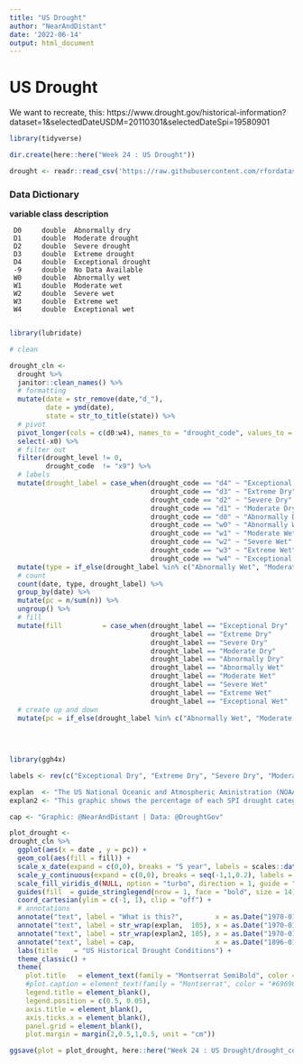 ```yaml
---
title: "US Drought"
author: "NearAndDistant"
date: '2022-06-14'
output: html_document
---
```


# US Drought

We want to recreate, this: https://www.drought.gov/historical-information?dataset=1&selectedDateUSDM=20110301&selectedDateSpi=19580901

```r
library(tidyverse)

dir.create(here::here("Week 24 : US Drought"))

drought <- readr::read_csv('https://raw.githubusercontent.com/rfordatascience/tidytuesday/master/data/2022/2022-06-14/drought.csv')
```

### Data Dictionary
**variable	class	  description**

     D0	    double	Abnormally dry
     D1	    double	Moderate drought
     D2	    double	Severe drought
     D3	    double	Extreme drought
     D4	    double	Exceptional drought
     -9	    double	No Data Available
     W0	    double	Abnormally wet
     W1	    double	Moderate wet
     W2	    double	Severe wet
     W3	    double	Extreme wet
     W4	    double	Exceptional wet
     
```r
library(lubridate)

# clean

drought_cln <- 
  drought %>%
  janitor::clean_names() %>%
  # formatting
  mutate(date = str_remove(date,"d_"),
         date = ymd(date),
         state = str_to_title(state)) %>%
  # pivot
  pivot_longer(cols = c(d0:w4), names_to = "drought_code", values_to = "drought_level") %>%
  select(-x0) %>%
  # filter out
  filter(drought_level != 0,
         drought_code  != "x9") %>%
  # labels
  mutate(drought_label = case_when(drought_code == "d4" ~ "Exceptional Dry" ,
                                   drought_code == "d3" ~ "Extreme Dry"     ,
                                   drought_code == "d2" ~ "Severe Dry"      ,
                                   drought_code == "d1" ~ "Moderate Dry"    ,
                                   drought_code == "d0" ~ "Abnormally Dry"  ,
                                   drought_code == "w0" ~ "Abnormally Wet"  ,
                                   drought_code == "w1" ~ "Moderate Wet"    ,
                                   drought_code == "w2" ~ "Severe Wet"      ,
                                   drought_code == "w3" ~ "Extreme Wet"     ,
                                   drought_code == "w4" ~ "Exceptional Wet" )) %>%
  mutate(type = if_else(drought_label %in% c("Abnormally Wet", "Moderate Wet", "Severe Wet", "Extreme Wet", "Exceptional Wet"), "Wet", "Dry")) %>%
  # count
  count(date, type, drought_label) %>%
  group_by(date) %>%
  mutate(pc = n/sum(n)) %>%
  ungroup() %>%
  # fill
  mutate(fill          = case_when(drought_label == "Exceptional Dry"   ~ "#C7EF34FF",
                                   drought_label == "Extreme Dry"       ~ "#FABA39FF",
                                   drought_label == "Severe Dry"        ~ "#F66B19FF",
                                   drought_label == "Moderate Dry"      ~ "#CB2A04FF",
                                   drought_label == "Abnormally Dry"    ~ "#7A0403FF",
                                   drought_label == "Abnormally Wet"    ~ "#36AAF9FF",
                                   drought_label == "Moderate Wet"      ~ "#1AE4B6FF",
                                   drought_label == "Severe Wet"        ~ "#30123BFF",
                                   drought_label == "Extreme Wet"       ~ "#4662D7FF",
                                   drought_label == "Exceptional Wet"   ~ "#72FE5EFF")) %>%
  # create up and down
  mutate(pc = if_else(drought_label %in% c("Abnormally Wet", "Moderate Wet", "Severe Wet", "Extreme Wet", "Exceptional Wet"), -pc, pc))
  
        
  
```

```r
library(ggh4x)

labels <- rev(c("Exceptional Dry", "Extreme Dry", "Severe Dry", "Moderate Dry", "Abnormally Dry", "Abnormally Wet", "Moderate Wet"   , "Severe Wet", "Extreme Wet", "Exceptional Wet"))

explan  <- "The US National Oceanic and Atmospheric Aministration (NOAA) collect data on drought conditions going back to 1895. This meteroalogical data is bucketed into drought categories e.g. 'exceptional dry', 'extreme dry' etc. using the Standardized Precipitation Index (SPI)."
explan2 <- "This graphic shows the percentage of each SPI drought categories in the US since 1895 split out by wet (bottom) and dry (top)."

cap <- "Graphic: @NearAndDistant | Data: @DroughtGov"

plot_drought <- 
drought_cln %>%
  ggplot(aes(x = date , y = pc)) +
  geom_col(aes(fill = fill)) +
  scale_x_date(expand = c(0,0), breaks = "5 year", labels = scales::date_format("%Y")) +
  scale_y_continuous(expand = c(0,0), breaks = seq(-1,1,0.2), labels = scales::percent(c(1,0.8,0.6,0.4,0.2,0,0.2,0.4,0.6,0.8,1))) +
  scale_fill_viridis_d(NULL, option = "turbo", direction = 1, guide = "stringlegend", labels = labels) + # labels = levels(drought_cln$drought_label)
  guides(fill  = guide_stringlegend(nrow = 1, face = "bold", size = 14)) +
  coord_cartesian(ylim = c(-1, 1), clip = "off") +
  # annotations
  annotate("text", label = "What is this?",        x = as.Date("1970-01-01"), y = 1.22, family = "Montserrat SemiBold", size = 5, color = "#454545", hjust = 0) +
  annotate("text", label = str_wrap(explan,  105), x = as.Date("1970-01-01"), y = 1.10, family = "Montserrat SemiBold", size = 3, color = "#696969", hjust = 0) +
  annotate("text", label = str_wrap(explan2, 105), x = as.Date("1970-01-01"), y = 0.98, family = "Montserrat SemiBold", size = 3, color = "#696969", hjust = 0) +
  annotate("text", label = cap,                    x = as.Date("1896-01-01"), y = 1.12, family = "Montserrat"         , size = 3, color = "#696969", hjust = 0) +
  labs(title    = "US Historical Drought Conditions") +
  theme_classic() +
  theme(
    plot.title   = element_text(family = "Montserrat SemiBold", color = "#454545", hjust = 0, vjust = 5, size = 40),
    #plot.caption = element_text(family = "Montserrat", color = "#696969", hjust = 0, vjust = 5, size = 40),
    legend.title = element_blank(),
    legend.position = c(0.5, 0.05),
    axis.title = element_blank(),
    axis.ticks.x = element_blank(),
    panel.grid = element_blank(),
    plot.margin = margin(2,0.5,1,0.5, unit = "cm"))

```

```r

ggsave(plot = plot_drought, here::here("Week 24 : US Drought/drought_con.png"), width = 18, height = 10, dpi = 360)

```

